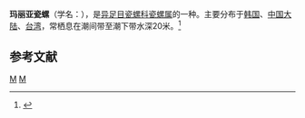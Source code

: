 {{Speciesbox
| taxon = Eulima maria
| binomial_authority = A. Adams, 1861
}}
'''玛丽亚瓷螺'''（学名：''{{lang|la|Eulima maria}}''），是[[异足目|异足目]][[瓷螺科|瓷螺科]][[瓷螺属|瓷螺属]]的一种。主要分布于[[韩国|韩国]]、[[中国大陆|中国大陆]]、[[台湾|台湾]]，常栖息在潮间带至潮下带水深20米。<ref>{{cite web|url=http://shell.sinica.edu.tw/chinese/shellbase_detail.php?science_no=792|title=国际贝库：玛丽亚瓷螺|publisher=台湾贝类资料库|accessdate=2009-08-11|archive-date=2016-03-04|archive-url=https://web.archive.org/web/20160304131111/http://shell.sinica.edu.tw/chinese/shellbase_detail.php?science_no=792|dead-url=no}}</ref>

== 参考文献 ==
{{reflist}}
{{taxonbar}}
[[Category:_1861年描述的动物|M]]
[[Category:瓷螺属|M]]